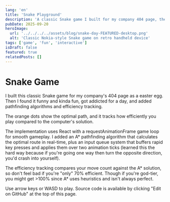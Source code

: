 ```yaml
---
lang: 'en'
title: 'Snake Playground'
description: 'A classic Snake game I built for my company 404 page, then got addicted and added pathfinding algorithms.'
pubDate: 2025-09-20
heroImage:
  url: '../../../../assets/blog/snake-day-FEATURED-desktop.png'
  alt: 'Classic Nokia-style Snake game on retro handheld device'
tags: ['game', 'fun', 'interactive']
isDraft: false
featured: true
relatedPosts: []
---
```



# Snake Game

I built this classic Snake game for my company's 404 page as a easter egg. Then I found it funny and kinda fun, got addicted for a day, and added pathfinding algorithms and efficiency tracking.

The orange dots show the optimal path, and it tracks how efficiently you play compared to the computer's solution.

<SnakeGame client:only="react" />

The implementation uses React with a requestAnimationFrame game loop for smooth gameplay. I added an A* pathfinding algorithm that calculates the optimal route in real-time, plus an input queue system that buffers rapid key presses and applies them over two animation ticks (learned this the hard way because if you're going one way then turn the opposite direction, you'd crash into yourself). 

The efficiency tracking compares your move count against the A* solution, so don't feel bad if you're "only" 70% efficient. Though if you're god-tier, you might get >100% since A* uses heuristics and isn't always perfect.

Use arrow keys or WASD to play. Source code is available by clicking "Edit on GitHub" at the top of this page.